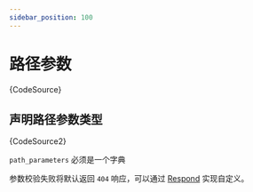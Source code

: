 ```yaml
---
sidebar_position: 100
---
```



# 路径参数

<UnderConstruction/>

<CodeBlock language="python">{CodeSource}</CodeBlock>

<SwaggerUI spec="path_parameter" height={300}/>


## 声明路径参数类型

<CodeBlock language="python">{CodeSource2}</CodeBlock>

`path_parameters` 必须是一个字典

参数校验失败将默认返回 `404` 响应，可以通过 [Respond](../respond) 实现自定义。

<SwaggerUI spec="path_parameter_type" height={300}/>
